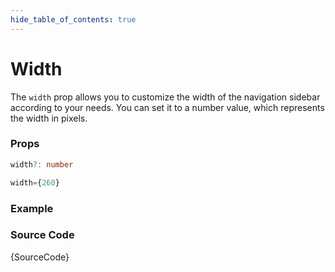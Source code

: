 ```yaml
---
hide_table_of_contents: true
---
```



# Width

The `width` prop allows you to customize the width of the navigation sidebar according to your needs. You can set it to a number value, which represents the width in pixels.

### Props

```ts noCopy
width?: number
```

```ts noCopy title='Default Value'
width={260}
```

### Example

<BrowserWindow>
  <Provider>
    <Width />
  </Provider>
</BrowserWindow>

### Source Code

<TsToJsCodeSnippet>{SourceCode}</TsToJsCodeSnippet>
